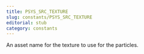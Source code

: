 ```yaml
---
title: PSYS_SRC_TEXTURE
slug: constants/PSYS_SRC_TEXTURE
editorial: stub
category: constants
---
```


<LSLConstant
	name="PSYS_SRC_TEXTURE"
	type="integer"
	value="12"
/>

An asset name for the texture to use for the particles.
